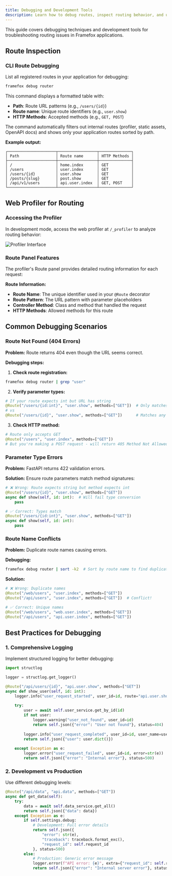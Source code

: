 ```yaml
---
title: Debugging and Development Tools
description: Learn how to debug routes, inspect routing behavior, and use development tools in Framefox applications.
---
```



This guide covers debugging techniques and development tools for troubleshooting routing issues in Framefox applications.

## Route Inspection

### CLI Route Debugging

List all registered routes in your application for debugging:

```bash
framefox debug router
```

This command displays a formatted table with:
- **Path**: Route URL patterns (e.g., `/users/{id}`)
- **Route name**: Unique route identifiers (e.g., `user.show`)  
- **HTTP Methods**: Accepted methods (e.g., `GET, POST`)

The command automatically filters out internal routes (profiler, static assets, OpenAPI docs) and shows only your application routes sorted by path.

**Example output:**
```
┌─────────────────────┬─────────────────┬──────────────┐
│ Path                │ Route name      │ HTTP Methods │
├─────────────────────┼─────────────────┼──────────────┤
│ /                   │ home.index      │ GET          │
│ /users              │ user.index      │ GET          │
│ /users/{id}         │ user.show       │ GET          │
│ /posts/{slug}       │ post.show       │ GET          │
│ /api/v1/users       │ api.user.index  │ GET, POST    │
└─────────────────────┴─────────────────┴──────────────┘
```

## Web Profiler for Routing

### Accessing the Profiler

In development mode, access the web profiler at `/_profiler` to analyze routing behavior:

<Image src={profiler} alt="Profiler Interface" />



### Route Panel Features

The profiler's Route panel provides detailed routing information for each request:

**Route Information:**
- **Route Name**: The unique identifier used in your `@Route` decorator
- **Route Pattern**: The URL pattern with parameter placeholders
- **Controller Method**: Class and method that handled the request
- **HTTP Methods**: Allowed methods for this route


## Common Debugging Scenarios

### Route Not Found (404 Errors)

**Problem:** Route returns 404 even though the URL seems correct.

**Debugging steps:**

1. **Check route registration:**
```bash
framefox debug router | grep "user"
```

2. **Verify parameter types:**
```python
# If your route expects int but URL has string
@Route("/users/{id:int}", "user.show", methods=["GET"])  # Only matches numbers
# vs
@Route("/users/{id}", "user.show", methods=["GET"])      # Matches any string
```

3. **Check HTTP method:**
```python
# Route only accepts GET
@Route("/users", "user.index", methods=["GET"])
# But you're making a POST request - will return 405 Method Not Allowed
```

### Parameter Type Errors

**Problem:** FastAPI returns 422 validation errors.

**Solution:** Ensure route parameters match method signatures:

```python
# ❌ Wrong: Route expects string but method expects int
@Route("/users/{id}", "user.show", methods=["GET"])
async def show(self, id: int):  # Will fail type conversion
    pass

# ✅ Correct: Types match
@Route("/users/{id:int}", "user.show", methods=["GET"])
async def show(self, id: int):
    pass
```

### Route Name Conflicts

**Problem:** Duplicate route names causing errors.

**Debugging:**
```bash
framefox debug router | sort -k2  # Sort by route name to find duplicates
```

**Solution:**
```python
# ❌ Wrong: Duplicate names
@Route("/web/users", "user.index", methods=["GET"])
@Route("/api/users", "user.index", methods=["GET"])  # Conflict!

# ✅ Correct: Unique names
@Route("/web/users", "web.user.index", methods=["GET"])
@Route("/api/users", "api.user.index", methods=["GET"])
```

## Best Practices for Debugging

### 1. Comprehensive Logging

Implement structured logging for better debugging:

```python
import structlog

logger = structlog.get_logger()

@Route("/api/users/{id}", "api.user.show", methods=["GET"])
async def show_user(self, id: int):
    logger.info("user_request_started", user_id=id, route="api.user.show")
    
    try:
        user = await self.user_service.get_by_id(id)
        if not user:
            logger.warning("user_not_found", user_id=id)
            return self.json({"error": "User not found"}, status=404)
        
        logger.info("user_request_completed", user_id=id, user_name=user.name)
        return self.json({"user": user.dict()})
        
    except Exception as e:
        logger.error("user_request_failed", user_id=id, error=str(e))
        return self.json({"error": "Internal error"}, status=500)
```

### 2. Development vs Production

Use different debugging levels:

```python
@Route("/api/data", "api.data", methods=["GET"])
async def get_data(self):
    try:
        data = await self.data_service.get_all()
        return self.json({"data": data})
    except Exception as e:
        if self.settings.debug:
            # Development: Full error details
            return self.json({
                "error": str(e),
                "traceback": traceback.format_exc(),
                "request_id": self.request_id
            }, status=500)
        else:
            # Production: Generic error message
            logger.error(f"API error: {e}", extra={"request_id": self.request_id})
            return self.json({"error": "Internal server error"}, status=500)
```

